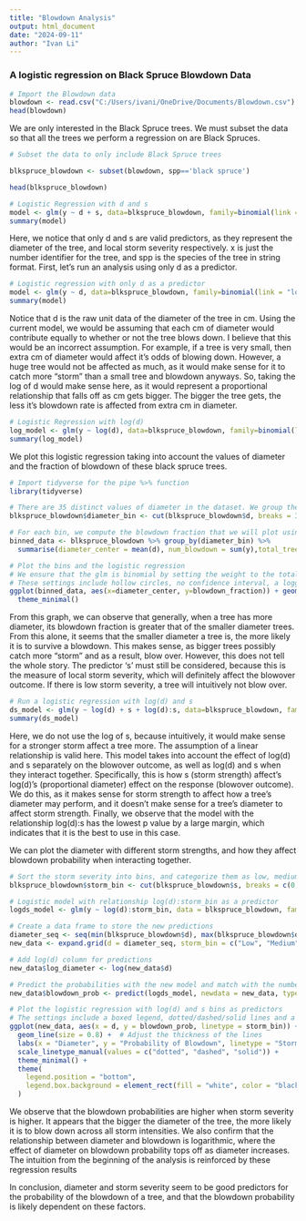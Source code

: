---
title: "Blowdown Analysis"
output: html_document
date: "2024-09-11"
author: "Ivan Li"
---

### A logistic regression on Black Spruce Blowdown Data

```{r}
# Import the Blowdown data
blowdown <- read.csv("C:/Users/ivani/OneDrive/Documents/Blowdown.csv")
head(blowdown)
```

We are only interested in the Black Spruce trees. We must subset the data so that all the trees we perform a regression on are Black Spruces.

```{r}
# Subset the data to only include Black Spruce trees

blkspruce_blowdown <- subset(blowdown, spp=='black spruce')

head(blkspruce_blowdown)
```


```{r}
# Logistic Regression with d and s
model <- glm(y ~ d + s, data=blkspruce_blowdown, family=binomial(link = "logit"))
summary(model)
```
Here, we notice that only d and s are valid predictors, as they represent the diameter of the tree, and local storm severity respectively. x is just the number identifier for the tree, and spp is the species of the tree in string format. First, let's run an analysis using only d as a predictor. 

```{r}
# Logistic regression with only d as a predictor
model <- glm(y ~ d, data=blkspruce_blowdown, family=binomial(link = "logit"))
summary(model)
```
Notice that d is the raw unit data of the diameter of the tree in cm. Using the current model, we would be assuming that each cm of diameter would contribute equally to whether or not the tree blows down. I believe that this would be an incorrect assumption. For example, if a tree is very small, then extra cm of diameter would affect it's odds of blowing down. However, a huge tree would not be affected as much, as it would make sense for it to catch more "storm" than a small tree and blowdown anyways. So, taking the log of d would make sense here, as it would represent a proportional relationship that falls off as cm gets bigger. The bigger the tree gets, the less it's blowdown rate is affected from extra cm in diameter.

```{r}
# Logistic Regression with log(d)
log_model <- glm(y ~ log(d), data=blkspruce_blowdown, family=binomial(link="logit"))
summary(log_model)
```
We plot this logistic regression taking into account the values of diameter and the fraction of blowdown of these black spruce trees.

```{r include=FALSE}
# Import tidyverse for the pipe %>% function
library(tidyverse)
```


```{r}
# There are 35 distinct values of diameter in the dataset. We group these into bins.
blkspruce_blowdown$diameter_bin <- cut(blkspruce_blowdown$d, breaks = 35)

# For each bin, we compute the blowdown fraction that we will plot using the tidyverse pipe function
binned_data <- blkspruce_blowdown %>% group_by(diameter_bin) %>% 
  summarise(diameter_center = mean(d), num_blowdown = sum(y),total_trees = n(), blowdown_fraction = num_blowdown/total_trees)

# Plot the bins and the logistic regression
# We ensure that the glm is binomial by setting the weight to the total number of trees
# These settings include hollow circles, no confidence interval, a logged x axis, and a minimal layout
ggplot(binned_data, aes(x=diameter_center, y=blowdown_fraction)) + geom_point(aes(size=total_trees), shape=1) + stat_smooth(method="glm", method.args=list(family="binomial"), aes(weight=total_trees), se=FALSE) + scale_x_log10() + labs(x="Diameter (cm)", y="Observed blowdown fraction") +
  theme_minimal()
```

From this graph, we can observe that generally, when a tree has more diameter, its blowdown fraction is greater that of the smaller diameter trees. From this alone, it seems that the smaller diameter a tree is, the more likely it is to survive a blowdown. This makes sense, as bigger trees possibly catch more "storm" and as a result, blow over. However, this does not tell the whole story. The predictor 's' must still be considered, because this is the measure of local storm severity, which will definitely affect the blowover outcome. If there is low storm severity, a tree will intuitively not blow over.

```{r}
# Run a logistic regression with log(d) and s
ds_model <- glm(y ~ log(d) + s + log(d):s, data=blkspruce_blowdown, family=binomial(link="logit"))
summary(ds_model)
```
Here, we do not use the log of s, because intuitively, it would make sense for a stronger storm affect a tree more. The assumption of a linear relationship is valid here. This model takes into account the effect of log(d) and s separately on the blowover outcome, as well as log(d) and s when they interact together. Specifically, this is how s (storm strength) affect's log(d)'s (proportional diameter) effect on the response (blowover outcome). We do this, as it makes sense for storm strength to affect how a tree's diameter may perform, and it doesn't make sense for a tree's diameter to affect storm strength. Finally, we observe that the model with the relationship log(d):s has the lowest p value by a large margin, which indicates that it is the best to use in this case.

We can plot the diameter with different storm strengths, and how they affect blowdown probability when interacting together.

```{r}
# Sort the storm severity into bins, and categorize them as low, medium, and high respectively
blkspruce_blowdown$storm_bin <- cut(blkspruce_blowdown$s, breaks = c(0, 0.25, 0.55, 1), labels = c("Low", "Medium", "High"))

# Logistic model with relationship log(d):storm_bin as a predictor
logds_model <- glm(y ~ log(d):storm_bin, data = blkspruce_blowdown, family = binomial(link = 'logit'))

# Create a data frame to store the new predictions
diameter_seq <- seq(min(blkspruce_blowdown$d), max(blkspruce_blowdown$d), length.out = 100)
new_data <- expand.grid(d = diameter_seq, storm_bin = c("Low", "Medium", "High"))

# Add log(d) column for predictions
new_data$log_diameter <- log(new_data$d)

# Predict the probabilities with the new model and match with the number of observations
new_data$blowdown_prob <- predict(logds_model, newdata = new_data, type = "response")

# Plot the logistic regression with log(d) and s bins as predictors
# The settings include a boxed legend, dotted/dashed/solid lines and a minimal theme
ggplot(new_data, aes(x = d, y = blowdown_prob, linetype = storm_bin)) +
  geom_line(size = 0.8) +  # Adjust the thickness of the lines
  labs(x = "Diameter", y = "Probability of Blowdown", linetype = "Storm severity") +
  scale_linetype_manual(values = c("dotted", "dashed", "solid")) +
  theme_minimal() +
  theme(
    legend.position = "bottom",
    legend.box.background = element_rect(fill = "white", color = "black")  # Box around the legend
  )

```

We observe that the blowdown probabilities are higher when storm severity is higher. It appears that the bigger the diameter of the tree, the more likely it is to blow down across all storm intensities. We also confirm that the relationship between diameter and blowdown is logarithmic, where the effect of diameter on blowdown probability tops off as diameter increases. The intuition from the beginning of the analysis is reinforced by these regression results

In conclusion, diameter and storm severity seem to be good predictors for the probability of the blowdown of a tree, and that the blowdown probability is likely dependent on these factors.


